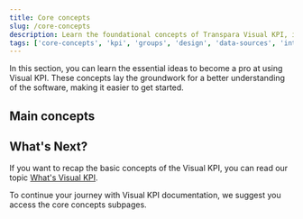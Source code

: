 ```yaml
---
title: Core concepts
slug: /core-concepts
description: Learn the foundational concepts of Transpara Visual KPI, including KPIs, hierarchy and groups, design and authoring, data sources, interfaces, and access levels. These concepts provide the essential knowledge needed to master the system and optimize performance monitoring and decision-making.
tags: ['core-concepts', 'kpi', 'groups', 'design', 'data-sources', 'interfaces', 'access-levels']
---
```


<head>
  <title>Core Concepts</title>
  <meta name="keywords" content="Visual KPI, core concepts, KPI system, data sources, interfaces, hierarchy, groups, design, access levels, key performance indicators"/>
</head>

In this section, you can learn the essential ideas to become a pro at using Visual KPI. These concepts lay the groundwork for a better understanding of the software, making it easier to get started.

## Main concepts 

<CardList cols={2}>
  <Card 
    title="KPI (Key Performance Indicators)"
    description="KPIs are metrics used to measure the performance of critical activities. They represent specific data points or indicators indispensable for tracking and evaluating how well an organization is meeting its goals. KPIs are essential tools for decision-makers, providing insights into performance trends and guiding strategic adjustments based on real-time data. "
    link="/core-concepts/kpi"
  />
  <Card 
    title="Hierarchy/Groups"
    description="Hierarchy and Groups are different ways of referring to Visual KPI's organization model. Hierarchy is basically a system of Groups that allows you to organize and categorize your KPIs, similar to your computer's folders. The Groups visualization shows data in various colors, indicating the KPIs' status and allowing easy data visualization. "
    link="/core-concepts/hierarchy"
  />
  <Card 
    title="Design and Authoring"
    description="This part of Visual KPI involves configuring key objects like Groups, KPIs, Charts, and Tables. Visual KPI Designer, an Excel-based tool, is versatile and suitable for tasks ranging from prototypes to large-scale systems. The KPI design process covers Basics, User Experience, SPC, Extended, and Access Group List sections. Administrators manage links for user accessibility, ensuring vital resources are easily reachable. "
    link="/core-concepts/design"
  />
  <Card 
    title="Data Sources"
    description='In Visual KPI, "Data Sources" refers to the locations and origins of data that the system accesses and uses for various functions. Understanding data sources is crucial as it ensures the practicality and feasibility of requested interfaces. Moreover, a data source serves as the point from which the software collects and integrates data. This knowledge is essential for effectively integrating data into the Visual KPI system.'
    link="/core-concepts/data-sources"
  />
  <Card 
    title="Interfaces"
    description='Interfaces in Visual KPI are how the software retrieves data from external systems. These interfaces are always read-only, meaning they can fetch data but not alter it. Users can ensure smooth data flow into the KPI system by selecting the right interface, enhancing functionality, and providing accurate information for informed decision-making.'
    link="/core-concepts/interfaces"
  />
  <Card 
    title="Access Levels"
    description='Access levels in the context of KPI systems refer to the permissions and restrictions applied to users or roles within the system. Access levels determine what users can see and do within the KPI system, ensuring data security and integrity, efficiency, usability, and compliance.'
    link="/core-concepts/access-level"
  />
</CardList>

## What's Next?

If you want to recap the basic concepts of the Visual KPI, you can read our topic [What's Visual KPI](/what-is-visual-kpi).

To continue your journey with Visual KPI documentation, we suggest you access the core concepts subpages.
